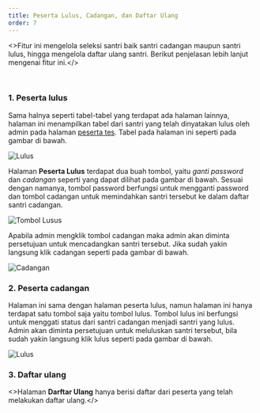```yaml
---
title: Peserta Lulus, Cadangan, dan Daftar Ulang
order: 7
---
```


<>Fitur ini mengelola seleksi santri baik santri cadangan maupun santri lulus, hingga mengelola daftar ulang santri. Berikut penjelasan lebih lanjut mengenai fitur ini.</><br/>

<br/>

### 1. Peserta lulus

Sama halnya seperti tabel-tabel yang terdapat ada halaman lainnya, halaman ini menampilkan tabel dari santri yang telah dinyatakan lulus oleh admin pada halaman [peserta tes](/peserta-tes). Tabel pada halaman ini seperti pada gambar di bawah.

![Lulus](./lulus.png)<br/>

Halaman <b>Peserta Lulus</b> terdapat dua buah tombol, yaitu <i>ganti password</i> dan <i>cadangan</i> seperti yang dapat dilihat pada gambar di bawah. Sesuai dengan namanya, tombol password berfungsi untuk mengganti password dan tombol cadangan untuk memindahkan santri tersebut ke dalam daftar santri cadangan.

![Tombol Lusus](./tombol-lulus.png)<br/>

Apabila admin mengklik tombol cadangan maka admin akan diminta persetujuan untuk mencadangkan santri tersebut. Jika sudah yakin langsung klik cadangan seperti pada gambar di bawah.

![Cadangan](./cadangan.png)<br/>

### 2. Peserta cadangan

Halaman ini sama dengan halaman peserta lulus, namun halaman ini hanya terdapat satu tombol saja yaitu tombol lulus. Tombol lulus ini berfungsi untuk menggati status dari santri cadangan menjadi santri yang lulus. Admin akan diminta persetujuan untuk meluluskan santri tersebut, bila sudah yakin langsung klik lulus seperti pada gambar di bawah.

![Lulus](./prompt-lulus.png)<br/>

### 3. Daftar ulang

<>Halaman <b>Darftar Ulang</b> hanya berisi daftar dari peserta yang telah melakukan daftar ulang.</><br/>